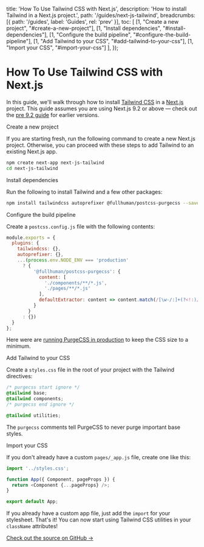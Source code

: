 
  title: 'How To Use Tailwind CSS with Next.js',
  description: 'How to install Tailwind in a Next.js project.',
  path: '/guides/next-js-tailwind',
  breadcrumbs: [{
    path: '/guides',
    label: 'Guides',
    rel: 'prev'
  }],
  toc: [
    [1, "Create a new project", "#create-a-new-project"],
    [1, "Install dependencies", "#install-dependencies"],
    [1, "Configure the build pipeline", "#configure-the-build-pipeline"],
    [1, "Add Tailwind to your CSS", "#add-tailwind-to-your-css"],
    [1, "Import your CSS", "#import-your-css"]
  ],
});

# How To Use Tailwind CSS with Next.js

<p className="text-lg">
  In this guide, we'll walk through how to install <a href="https://tailwindcss.com/">Tailwind CSS</a> in a <a href="https://nextjs.org">Next.js</a> project. This guide assumes you are using Next.js 9.2 or above &mdash; check out the <a href="/guides/next-js-tailwind/pre-9-2">pre 9.2 guide</a> for earlier versions.
</p>

<StepHeading step="1" id="create-a-new-project">Create a new project</StepHeading>

If you are starting fresh, run the following command to create a new Next.js project. Otherwise, you can proceed with these steps to add Tailwind to an existing Next.js app.

```bash
npm create next-app next-js-tailwind
cd next-js-tailwind
```

<StepHeading step="2" id="install-dependencies">Install dependencies</StepHeading>

Run the following to install Tailwind and a few other packages:

```bash
npm install tailwindcss autoprefixer @fullhuman/postcss-purgecss --save-dev
```

<StepHeading step="3" id="configure-the-build-pipeline">Configure the build pipeline</StepHeading>

Create a `postcss.config.js` file with the following contents:

```js
module.exports = {
  plugins: {
    tailwindcss: {},
    autoprefixer: {},
    ...(process.env.NODE_ENV === 'production'
      ? {
          '@fullhuman/postcss-purgecss': {
            content: [
              './components/**/*.js',
              './pages/**/*.js'
            ],
            defaultExtractor: content => content.match(/[\w-/:]+(?<!:)/g) || []
          }
        }
      : {})
  }
};
```

Here were are [running PurgeCSS in production](https://tailwindcss.com/docs/controlling-file-size/#setting-up-purgecss) to keep the CSS size to a minimum.

<StepHeading step="4" id="add-tailwind-to-your-css">Add Tailwind to your CSS</StepHeading>

Create a `styles.css` file in the root of your project with the Tailwind directives:

```css
/* purgecss start ignore */
@tailwind base;
@tailwind components;
/* purgecss end ignore */

@tailwind utilities;
```

The `purgecss` comments tell PurgeCSS to never purge important base styles.

<StepHeading step="5" id="import-your-css">Import your CSS</StepHeading>

If you don't already have a custom `pages/_app.js` file, create one like this:

```js highlight=1
import '../styles.css';

function App({ Component, pageProps }) {
  return <Component {...pageProps} />;
}

export default App;
```

If you already have a custom app file, just add the `import` for your stylesheet. That's it! You can now start using Tailwind CSS utilities in your `className` attributes!

[Check out the source on GitHub →](https://github.com/statickit-projects/next-js-tailwind)
